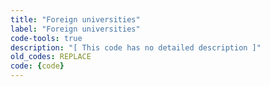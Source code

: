 ```yaml
---
title: "Foreign universities"
label: "Foreign universities"
code-tools: true
description: "[ This code has no detailed description ]"
old_codes: REPLACE
code: {code}
---
```

